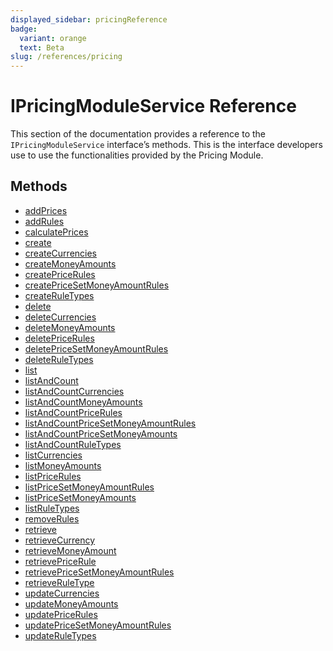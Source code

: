 ```yaml
---
displayed_sidebar: pricingReference
badge:
  variant: orange
  text: Beta
slug: /references/pricing
---
```



# IPricingModuleService Reference

This section of the documentation provides a reference to the `IPricingModuleService` interface’s methods. This is the interface developers use to use the functionalities provided by the Pricing Module.

## Methods

- [addPrices](../IPricingModuleService/methods/IPricingModuleService.addPrices.mdx)
- [addRules](../IPricingModuleService/methods/IPricingModuleService.addRules.mdx)
- [calculatePrices](../IPricingModuleService/methods/IPricingModuleService.calculatePrices.mdx)
- [create](../IPricingModuleService/methods/IPricingModuleService.create.mdx)
- [createCurrencies](../IPricingModuleService/methods/IPricingModuleService.createCurrencies.mdx)
- [createMoneyAmounts](../IPricingModuleService/methods/IPricingModuleService.createMoneyAmounts.mdx)
- [createPriceRules](../IPricingModuleService/methods/IPricingModuleService.createPriceRules.mdx)
- [createPriceSetMoneyAmountRules](../IPricingModuleService/methods/IPricingModuleService.createPriceSetMoneyAmountRules.mdx)
- [createRuleTypes](../IPricingModuleService/methods/IPricingModuleService.createRuleTypes.mdx)
- [delete](../IPricingModuleService/methods/IPricingModuleService.delete.mdx)
- [deleteCurrencies](../IPricingModuleService/methods/IPricingModuleService.deleteCurrencies.mdx)
- [deleteMoneyAmounts](../IPricingModuleService/methods/IPricingModuleService.deleteMoneyAmounts.mdx)
- [deletePriceRules](../IPricingModuleService/methods/IPricingModuleService.deletePriceRules.mdx)
- [deletePriceSetMoneyAmountRules](../IPricingModuleService/methods/IPricingModuleService.deletePriceSetMoneyAmountRules.mdx)
- [deleteRuleTypes](../IPricingModuleService/methods/IPricingModuleService.deleteRuleTypes.mdx)
- [list](../IPricingModuleService/methods/IPricingModuleService.list.mdx)
- [listAndCount](../IPricingModuleService/methods/IPricingModuleService.listAndCount.mdx)
- [listAndCountCurrencies](../IPricingModuleService/methods/IPricingModuleService.listAndCountCurrencies.mdx)
- [listAndCountMoneyAmounts](../IPricingModuleService/methods/IPricingModuleService.listAndCountMoneyAmounts.mdx)
- [listAndCountPriceRules](../IPricingModuleService/methods/IPricingModuleService.listAndCountPriceRules.mdx)
- [listAndCountPriceSetMoneyAmountRules](../IPricingModuleService/methods/IPricingModuleService.listAndCountPriceSetMoneyAmountRules.mdx)
- [listAndCountPriceSetMoneyAmounts](../IPricingModuleService/methods/IPricingModuleService.listAndCountPriceSetMoneyAmounts.mdx)
- [listAndCountRuleTypes](../IPricingModuleService/methods/IPricingModuleService.listAndCountRuleTypes.mdx)
- [listCurrencies](../IPricingModuleService/methods/IPricingModuleService.listCurrencies.mdx)
- [listMoneyAmounts](../IPricingModuleService/methods/IPricingModuleService.listMoneyAmounts.mdx)
- [listPriceRules](../IPricingModuleService/methods/IPricingModuleService.listPriceRules.mdx)
- [listPriceSetMoneyAmountRules](../IPricingModuleService/methods/IPricingModuleService.listPriceSetMoneyAmountRules.mdx)
- [listPriceSetMoneyAmounts](../IPricingModuleService/methods/IPricingModuleService.listPriceSetMoneyAmounts.mdx)
- [listRuleTypes](../IPricingModuleService/methods/IPricingModuleService.listRuleTypes.mdx)
- [removeRules](../IPricingModuleService/methods/IPricingModuleService.removeRules.mdx)
- [retrieve](../IPricingModuleService/methods/IPricingModuleService.retrieve.mdx)
- [retrieveCurrency](../IPricingModuleService/methods/IPricingModuleService.retrieveCurrency.mdx)
- [retrieveMoneyAmount](../IPricingModuleService/methods/IPricingModuleService.retrieveMoneyAmount.mdx)
- [retrievePriceRule](../IPricingModuleService/methods/IPricingModuleService.retrievePriceRule.mdx)
- [retrievePriceSetMoneyAmountRules](../IPricingModuleService/methods/IPricingModuleService.retrievePriceSetMoneyAmountRules.mdx)
- [retrieveRuleType](../IPricingModuleService/methods/IPricingModuleService.retrieveRuleType.mdx)
- [updateCurrencies](../IPricingModuleService/methods/IPricingModuleService.updateCurrencies.mdx)
- [updateMoneyAmounts](../IPricingModuleService/methods/IPricingModuleService.updateMoneyAmounts.mdx)
- [updatePriceRules](../IPricingModuleService/methods/IPricingModuleService.updatePriceRules.mdx)
- [updatePriceSetMoneyAmountRules](../IPricingModuleService/methods/IPricingModuleService.updatePriceSetMoneyAmountRules.mdx)
- [updateRuleTypes](../IPricingModuleService/methods/IPricingModuleService.updateRuleTypes.mdx)
